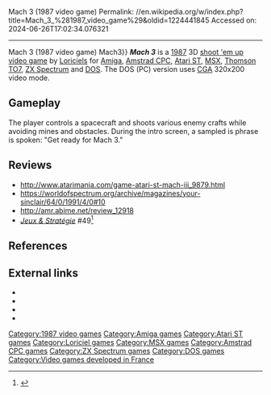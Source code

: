Mach 3 (1987 video game)
Permalink: //en.wikipedia.org/w/index.php?title=Mach_3_%281987_video_game%29&oldid=1224441845
Accessed on: 2024-06-26T17:02:34.076321



------
Mach 3 (1987 video game)
{{About|the 1987 computer game|the laserdisc arcade game|M.A.C.H. 3|the razor|Gillette Mach3|other uses|Mach3 (disambiguation){{!}}Mach3}}
{{no footnotes|date=January 2018}}
{{infobox video game
| title = Mach 3
| image = Mach3_AtartST.jpg
| caption = Cover art for the [[Atari ST]] version
| developer = [[Loriciels]]
| publisher = Loriciels
| designer = Vincent Baillet<br>Bruno Masson
| composer = Michel Winogradoff
| platform = [[Amiga]], [[Amstrad CPC]], [[Atari ST]], [[MSX]], [[Thomson computers|Thomson MO Thomson TO]], [[ZX Spectrum]], [[DOS]]
| released = {{ubl|'''Amstrad CPC''', '''Atari ST''', '''DOS''', '''Thomson MO''', '''Thomson TO'''|1987|'''Amiga'''|1988|'''MSX''', '''ZX Spectrum'''|1989}}
| genre =  [[Shoot 'em up]], [[arcade game|arcade]]
| modes =  [[single-player game|single-player]]
}}
'''''Mach 3''''' is a [[1987 in video gaming|1987]] 3D [[shoot 'em up]] [[video game]] by [[Loriciels]] for [[Amiga]], [[Amstrad CPC]], [[Atari ST]], [[MSX]], [[Thomson TO7]], [[ZX Spectrum]] and [[DOS]]. The DOS (PC) version uses [[Color Graphics Adapter|CGA]] 320x200 video mode.

== Gameplay ==
The player controls a spacecraft and shoots various enemy crafts while avoiding mines and obstacles. During the intro screen, a sampled is phrase is spoken: "Get ready for Mach 3."

== Reviews ==
* http://www.atarimania.com/game-atari-st-mach-iii_9879.html
* https://worldofspectrum.org/archive/magazines/your-sinclair/64/0/1991/4/0#10
* http://amr.abime.net/review_12918
*''[[:fr:Jeux et Stratégie|Jeux & Stratégie]]'' #49<ref>{{cite web | url=https://archive.org/details/jeux-et-strategie-49/page/n79/mode/2up | title=Jeux & stratégie 49 | date=February 1988 }}</ref>

==References==
{{reflist}}

==External links==
*{{Atarimania|id=9879}}
*{{Lemon Amiga game|id=2817}}
*{{WoS game|id=2959}}
*{{Internet Archive game|msdos_Mach_3_1987}}

{{Authority control}}

[[Category:1987 video games]]
[[Category:Amiga games]]
[[Category:Atari ST games]]
[[Category:Loriciel games]]
[[Category:MSX games]]
[[Category:Amstrad CPC games]]
[[Category:ZX Spectrum games]]
[[Category:DOS games]]
[[Category:Video games developed in France]]

{{videogame-stub}}